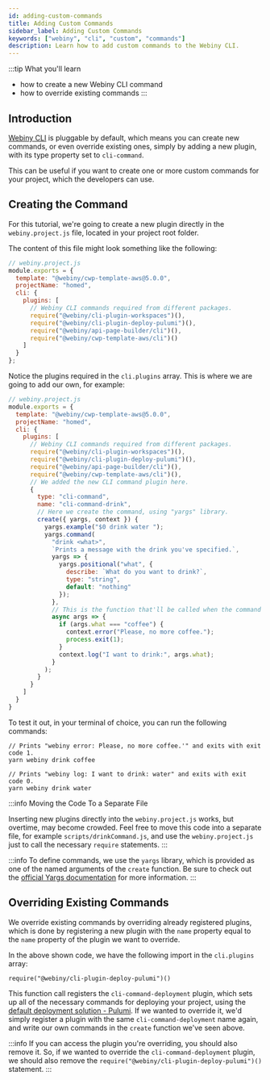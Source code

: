 ```yaml
---
id: adding-custom-commands
title: Adding Custom Commands
sidebar_label: Adding Custom Commands
keywords: ["webiny", "cli", "custom", "commands"]
description: Learn how to add custom commands to the Webiny CLI.
---
```


:::tip What you'll learn

- how to create a new Webiny CLI command
- how to override existing commands
:::

## Introduction

[Webiny CLI](/docs/key-topics/webiny-cli) is pluggable by default, which means you can create new commands, or even override existing ones, simply by adding a new plugin, with its type property set to `cli-command`.

This can be useful if you want to create one or more custom commands for your project, which the developers can use.

## Creating the Command

For this tutorial, we're going to create a new plugin directly in the `webiny.project.js` file, located in your project root folder.

The content of this file might look something like the following:

```js
// webiny.project.js
module.exports = {
  template: "@webiny/cwp-template-aws@5.0.0",
  projectName: "homed",
  cli: {
    plugins: [
      // Webiny CLI commands required from different packages.
      require("@webiny/cli-plugin-workspaces")(),
      require("@webiny/cli-plugin-deploy-pulumi")(),
      require("@webiny/api-page-builder/cli")(),
      require("@webiny/cwp-template-aws/cli")()
    ]
  }
};
```

Notice the plugins required in the `cli.plugins` array. This is where we are going to add our own, for example:

```js
// webiny.project.js
module.exports = {
  template: "@webiny/cwp-template-aws@5.0.0",
  projectName: "homed",
  cli: {
    plugins: [
      // Webiny CLI commands required from different packages.
      require("@webiny/cli-plugin-workspaces")(),
      require("@webiny/cli-plugin-deploy-pulumi")(),
      require("@webiny/api-page-builder/cli")(),
      require("@webiny/cwp-template-aws/cli")(),
      // We added the new CLI command plugin here.
      {
        type: "cli-command",
        name: "cli-command-drink",
        // Here we create the command, using "yargs" library.
        create({ yargs, context }) {
          yargs.example("$0 drink water ");
          yargs.command(
            "drink <what>",
            `Prints a message with the drink you've specified.`,
            yargs => {
              yargs.positional("what", {
                describe: `What do you want to drink?`,
                type: "string",
                default: "nothing"
              });
            },
            // This is the function that'll be called when the command is executed.
            async args => {
              if (args.what === "coffee") {
                context.error("Please, no more coffee.");
                process.exit(1);
              }
              context.log("I want to drink:", args.what);
            }
          );
        }
      }
    ]
  }
}
```

To test it out, in your terminal of choice, you can run the following commands:

```
// Prints "webiny error: Please, no more coffee.'" and exits with exit code 1.
yarn webiny drink coffee

// Prints "webiny log: I want to drink: water" and exits with exit code 0.
yarn webiny drink water
```

:::info Moving the Code To a Separate File

Inserting new plugins directly into the `webiny.project.js` works, but overtime, may become crowded. Feel free to move this code into a separate file, for example `scripts/drinkCommand.js`, and use the `webiny.project.js` just to call the necessary `require` statements.
:::

:::info
To define commands, we use the `yargs` library, which is provided as one of the named arguments of the `create` function. Be sure to check out the [official Yargs documentation](http://yargs.js.org/) for more information.
:::

## Overriding Existing Commands

We override existing commands by overriding already registered plugins, which is done by registering a new plugin with the `name` property equal to the `name` property of the plugin we want to override.

In the above shown code, we have the following import in the `cli.plugins` array:
```
require("@webiny/cli-plugin-deploy-pulumi")()
```

This function call registers the `cli-command-deployment` plugin, which sets up all of the necessary commands for deploying your project, using the [default deployment solution - Pulumi](/docs/key-topics/deployment/iac-with-pulumi). If we wanted to override it, we'd simply register a plugin with the same `cli-command-deployment` name again, and write our own commands in the `create` function we've seen above.

:::info
If you can access the plugin you're overriding, you should also remove it. So, if we wanted to override the `cli-command-deployment` plugin, we should also remove the `require("@webiny/cli-plugin-deploy-pulumi")()` statement.
:::
